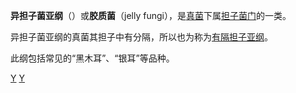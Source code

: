 {{Automatic taxobox
| taxon = Heterobasidiomycetes
| authority = 
| image = Klebriger-hörnling.jpg
| image_caption =
| subdivision_ranks = [[目_(生物)|目]]
| subdivision = 
*[[木耳目|木耳目]]（Auriculariales）
*[[花耳目|花耳目]]（Dacrymycetales）
*[[蜡壳耳目|蜡壳耳目]]（Sebacinales）
}}
'''异担子菌亚纲'''（{{lang|en|Heterobasidiomycetes}}）或'''胶质菌'''（jelly fungi），是[[真菌|真菌]]下属[[担子菌门|担子菌门]]的一类。

异担子菌亚纲的真菌其担子中有分隔，所以也为称为[[有隔担子亚纲|有隔担子亚纲]]。

此纲包括常见的“黑木耳”、“银耳”等品种。
{{Taxonbar|from=Q557660}}

[[Category:異擔子菌亞綱|Y]]
[[Category:_担子菌门|Y]]


{{Fungus-stub}}